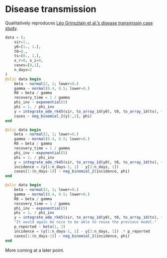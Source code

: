 # Disease transmission

Qualitatively reproduces [Léo Grinsztajn et al.'s disease transmissin case study](https://mc-stan.org/learn-stan/case-studies/boarding_school_case_study.html).

```julia
data = (;
    sir=1.,
    y0=[1., 1.],
    t0=0.,
    ts=[0., 1.],
    x_r=0, x_i=0,
    cases=[0,1],
    n_days=2
)
@slic data begin 
    beta ~ normal(2, 1; lower=0.)
    gamma ~ normal(0.4, 0.5; lower=0.)
    R0 = beta / gamma
    recovery_time = 1 / gamma
    phi_inv ~ exponential(5)
    phi = 1. / phi_inv
    y = integrate_ode_rk45(sir, to_array_1d(y0), t0, to_array_1d(ts), {beta,gamma}, {}, {})
    cases ~ neg_binomial_2(y[:,2], phi)
end
```

```julia
@slic data begin 
    beta ~ normal(2, 1; lower=0.)
    gamma ~ normal(0.4, 0.5; lower=0.)
    R0 = beta / gamma
    recovery_time = 1 / gamma
    phi_inv ~ exponential(5)
    phi = 1. / phi_inv
    y = integrate_ode_rk45(sir, to_array_1d(y0), t0, to_array_1d(ts), {beta,gamma}, {}, {})
    incidence = (y[1:n_days-1, 1] - y[2:n_days, 1])
    cases[1:(n_days-1)] ~ neg_binomial_2(incidence, phi)
end
```

```julia
@slic data begin 
    beta ~ normal(2, 1; lower=0.)
    gamma ~ normal(0.4, 0.5; lower=0.)
    R0 = beta / gamma
    recovery_time = 1 / gamma
    phi_inv ~ exponential(5)
    phi = 1. / phi_inv
    y = integrate_ode_rk45(sir, to_array_1d(y0), t0, to_array_1d(ts), {beta,gamma}, {}, {})
    "It would again be nice to be able to reuse the previous model."
    p_reported ~ beta(1, 2)
    incidence = (y[1:n_days-1, 1] - y[2:n_days, 1]) .* p_reported
    cases[1:(n_days-1)] ~ neg_binomial_2(incidence, phi)
end
```

More coming at a later point.
